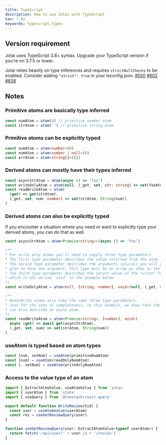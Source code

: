 ```yaml
---
title: TypeScript
description: How to use Jotai with TypeScript
nav: 7.02
keywords: typescript,types
---
```


## Version requirement

Jotai uses TypeScript 3.8+ syntax. Upgrade your TypeScript version if you're on 3.7.5 or lower.

Jotai relies heavily on type inferences and requires `strictNullChecks` to be enabled. Consider adding `"strict": true` in your tsconfig.json.
[#550](https://github.com/pmndrs/jotai/issues/550)
[#802](https://github.com/pmndrs/jotai/issues/802)
[#838](https://github.com/pmndrs/jotai/issues/838)

## Notes

### Primitive atoms are basically type inferred

```ts
const numAtom = atom(0) // primitive number atom
const strAtom = atom('') // primitive string atom
```

### Primitive atoms can be explicitly typed

```ts
const numAtom = atom<number>(0)
const numAtom = atom<number | null>(0)
const arrAtom = atom<string[]>([])
```

### Derived atoms can mostly have their types inferred
```ts
const asyncStrAtom = atom(async () => 'foo')
const writeOnlyAtom = atom(null, (_get, set, str: string) => set(fooAtom, str))
const readWriteAtom = atom(
  (get) => get(strAtom),
  (_get, set, num: number) => set(strAtom, String(num))
)
```

### Derived atoms can also be explicitly typed
If you encounter a situation where you need or want to explicitly
type your derived atoms, you can do that as well.

```ts
const asyncStrAtom = atom<Promise<string>>(async () => 'foo')

/**
* For write only atoms you'll need to supply three type parameters.
* The first type parameter describes the value returned from the atom. In the following example this is `null`.
* The second type parameter describes the arguments (plural) you will pass to the "write" function. Even if you only
* plan to have one argument, this type must be an array as show in the example.
* The third type parameter describes the return value of the "write" function. Normally, there is no return value,
* which is why we use `void` in the example below.
*/
const writeOnlyAtom = atom<null, [string, number], void>(null, (_get, set, stringValue, numberValue) => set(fooAtom, stringValue))

/** 
* Read/Write atoms also take the same three type parameters. 
* Just for the sake of completeness, in this example, we show that the first type parameter
* can also describe an async atom.
*/
const readWriteAtom = atom<Promise<string>, [number], void>(
  async (get) => await get(asyncStrAtom),
  (_get, set, num) => set(strAtom, String(num))
)
```

### useAtom is typed based on atom types

```ts
const [num, setNum] = useAtom(primitiveNumAtom)
const [num] = useAtom(readOnlyNumAtom)
const [, setNum] = useAtom(writeOnlyNumAtom)
```

### Access to the value type of an atom

```ts
import { ExtractAtomValue, useAtomValue } from 'jotai'
import { userAtom } from 'state'
import { useQuery } from '@tanstack/react-query'

export default function WriteReview(hid) {
  const user = useAtomValue(userAtom)
  const res = useGetReviewQuery(user)
}

function useGetReviewQuery(user: ExtractAtomValue<typeof userAtom>) {
  return fetch('/api/user/' + user.id + '/review')
}
```
